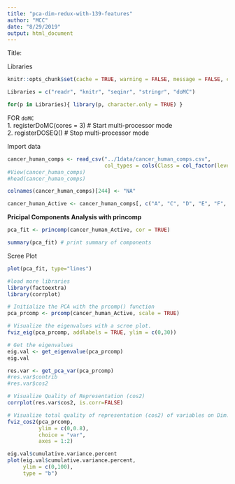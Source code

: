 ```yaml
---
title: "pca-dim-redux-with-139-features"
author: "MCC"
date: "8/29/2019"
output: html_document
---
```


Title:

Libraries  
```r
knitr::opts_chunk$set(cache = TRUE, warning = FALSE, message = FALSE, cache.lazy = FALSE)

Libraries = c("readr", "knitr", "seqinr", "stringr", "doMC")

for(p in Libraries){ library(p, character.only = TRUE) }
```

FOR `doMC`  
1. registerDoMC(cores = 3) # Start multi-processor mode  
2. registerDOSEQ() # Stop multi-processor mode  

Import data
```r
cancer_human_comps <- read_csv("../1data/cancer_human_comps.csv",
                               col_types = cols(Class = col_factor(levels = c("0","1"))))
#View(cancer_human_comps)
#head(cancer_human_comps)

colnames(cancer_human_comps)[244] <- "NA" 

cancer_human_Active <- cancer_human_comps[, c("A", "C", "D", "E", "F", "G", "H", "K", "L", "N", "Q", "R", "S", "T", "V", "Y", "AA", "AD", "AE", "AF", "AG", "AI", "AL", "AM", "AP", "AR", "AT", "AV", "AY", "CA", "CC", "CE", "CF", "CG", "CI", "CK", "CL", "CN", "CP", "CQ", "CR", "CS", "CV", "CY", "DA", "DC", "DD", "DG", "DK", "DP", "DQ", "DR", "DS", "DW", "EA", "EC", "EE", "EK", "EN", "ES", "FA", "FC", "FK", "FL", "FT", "GA", "GC", "GD", "GG", "GL", "GR", "GT", "GV", "HC", "HK", "HS", "IA", "ID", "IG", "KC", "KD", "KE", "KF", "KH", "KK", "KN", "KQ", "KR", "KS", "KY", "LA", "LC", "LE", "LH", "LL", "LQ", "LS", "ME", "NA", "NC", "NI", "NK", "NS", "PA", "PC", "PD", "PS", "PT", "PV", "QC", "QE", "QK", "QL", "RA", "RD", "RE", "RI", "RK", "RM", "SA", "SC", "SE", "SK", "SL", "SP", "SQ", "ST", "TA", "TC", "TD", "TG", "TK", "TS", "TT", "TV", "VA", "VC", "YA", "YC", "YF", "YL")]
```


**Pricipal Components Analysis with princomp**

```r
pca_fit <- princomp(cancer_human_Active, cor = TRUE) 

summary(pca_fit) # print summary of components
```
Scree Plot
```r
plot(pca_fit, type="lines")
```


```r
#load more libraries
library(factoextra)
library(corrplot)

# Initialize the PCA with the prcomp() function
pca_prcomp <- prcomp(cancer_human_Active, scale = TRUE)

# Visualize the eigenvalues with a scree plot. 
fviz_eig(pca_prcomp, addlabels = TRUE, ylim = c(0,30))
```

```r
# Get the eigenvalues
eig.val <- get_eigenvalue(pca_prcomp)
eig.val
```

```r
res.var <- get_pca_var(pca_prcomp)
#res.var$contrib 
#res.var$cos2    

# Visualize Quality of Representation (cos2)
corrplot(res.var$cos2, is.corr=FALSE)
```


```r
# Visualize total quality of representation (cos2) of variables on Dim.1 and Dim.2 (axes=1:2)
fviz_cos2(pca_prcomp, 
          ylim = c(0,0.8),
          choice = "var", 
          axes = 1:2)
```


```r
eig.val$cumulative.variance.percent
plot(eig.val$cumulative.variance.percent,
     ylim = c(0,100),
     type = "b")
```


